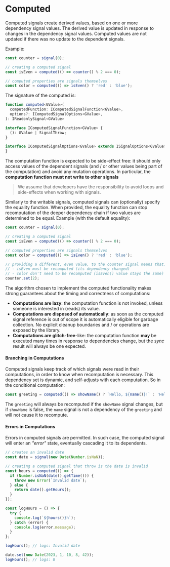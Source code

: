 # Computed

Computed signals create derived values, based on one or more dependency signal values.
The derived value is updated in response to changes in the dependency signal values.
Computed values are not updated if there was no update to the dependent signals.

Example:

```ts
const counter = signal(0);

// creating a computed signal
const isEven = computed(() => counter() % 2 === 0);

// computed properties are signals themselves
const color = computed(() => isEven() ? 'red' : 'blue');
```

The signature of the computed is:

```ts
function computed<GValue>(
  computedFunction: IComputedSignalFunction<GValue>,
  options?: IComputedSignalOptions<GValue>,
): IReadonlySignal<GValue>
```

```ts
interface IComputedSignalFunction<GValue> {
  (): GValue | SignalThrow;
}

interface IComputedSignalOptions<GValue> extends ISignalOptions<GValue> {
}
```

The computation function is expected to be side-effect free: it should only access values of the dependent signals
(and / or other values being part of the computation) and avoid any mutation operations.
In particular, the **computation function must not write to other signals**

> We assume that developers have the responsibility to avoid loops and side-effects when working with signals.

Similarly to the writable signals, computed signals can (optionally) specify the equality function.
When provided, the equality function can stop recomputation of the deeper dependency chain if two values are determined to be equal. Example (with the default equality):

```ts
const counter = signal(0);

// creating a computed signal
const isEven = computed(() => counter() % 2 === 0);

// computed properties are signals themselves
const color = computed(() => isEven() ? 'red' : 'blue');

// providing a different, even value, to the counter signal means that:
// - isEven must be recomputed (its dependency changed)
// - color don't need to be recomputed (isEven() value stays the same)
counter.set(2);
```


The algorithm chosen to implement the computed functionality makes strong guarantees about the timing and correctness of computations:

- **Computations are lazy**: the computation function is not invoked, unless someone is interested in (reads) its value.
- **Computations are disposed of automatically**: as soon as the computed signal reference is out of scope
it is automatically eligible for garbage collection.
No explicit cleanup boundaries and / or operations are exposed by the library.
- **Computations are glitch-free**-like: the computation function **may** be executed many times in response to dependencies change,
but the *sync* result will always be one expected.

#### Branching in Computations

Computed signals keep track of which signals were read in their computations, in order to know when recomputation is necessary.
This dependency set is dynamic, and self-adjusts with each computation.
So in the conditional computation:

```ts
const greeting = computed(() => showName() ? `Hello, ${name()}!` : 'Hello!');
```

The `greeting` will always be recomputed if the `showName` signal changes, but if `showName` is false,
the `name` signal is not a dependency of the `greeting` and will not cause it to recompute.

#### Errors in Computations

Errors in computed signals are permitted. In such case, the computed signal will enter an *"error"* state, eventually cascading it to its dependents.

```ts
// creates an invalid date
const date = signal(new Date(Number.isNaN));

// creating a computed signal that throw is the date is invalid
const hours = computed(() => {
  if (Number.isNaN(date().getTime())) {
    throw new Error(`Invalid date`);
  } else {
    return date().getHours();
  }
});

const logHours = () => {
  try {
    console.log(`${hours()}h`);
  } catch (error) {
    console.log(error.message);
  }
};

logHours(); // logs: Invalid date

date.set(new Date(2023, 1, 10, 8, 42));
logHours(); // logs: 8
```

